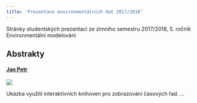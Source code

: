 ```yaml
---
title: 'Prezentace environmentálních dat 2017/2018'
---
```


Stránky studentských prezentací ze zimního semestru 2017/2018, 5. ročník Environmentální modelování



## Abstrakty


#### [Jan Petr](jp.html)

![](img/jp.png)

Ukázka využití interaktivních knihoven pro zobrazování časových řad. ...

